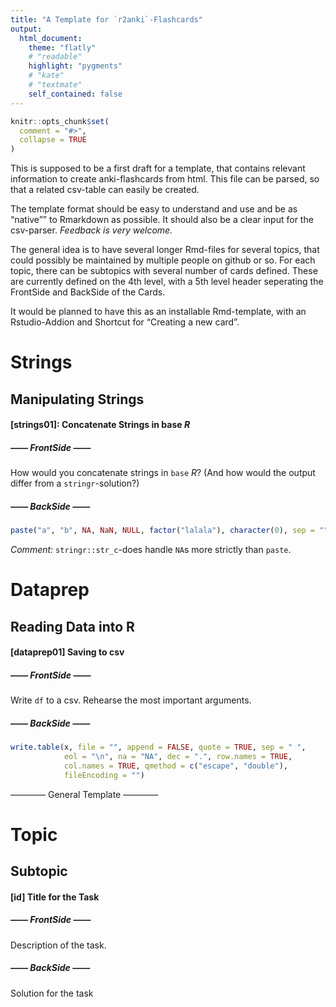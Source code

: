 ```yaml
---
title: "A Template for `r2anki`-Flashcards"
output:
  html_document:
    theme: "flatly"
    # "readable"
    highlight: "pygments"
    # "kate"
    # "textmate"
    self_contained: false
---
```

```r
knitr::opts_chunk$set(
  comment = "#>",
  collapse = TRUE
)
```

This is supposed to be a first draft for a template, that contains relevant information to create anki-flashcards from html. This file can be parsed, so that a related csv-table can easily be created.

The template format should be easy to understand and use and be as "native"" to Rmarkdown as possible. It should also be a clear input for the csv-parser. *Feedback is very welcome.*

The general idea is to have several longer Rmd-files for several topics, that could possibly be maintained by multiple people on github or so. For each topic, there can be subtopics with several number of cards defined. These are currently defined on the 4th level, with a 5th level header seperating the FrontSide and BackSide of the Cards.

It would be planned to have this as an installable Rmd-template, with an Rstudio-Addion and Shortcut for "Creating a new card".

# Strings
<!-- Tags: strings-->
## Manipulating Strings
#### [strings01]: Concatenate Strings in base *R*
<!-- Tags: r2anki-demo, task-->
##### ------ FrontSide ------
How would you concatenate strings in `base` *R*?
(And how would the output differ from a `stringr`-solution?)

##### ------ BackSide ------
```r
paste("a", "b", NA, NaN, NULL, factor("lalala"), character(0), sep = "")
```
*Comment:* `stringr::str_c`-does handle `NA`s more strictly than `paste`.

# Dataprep
## Reading Data into R
#### [dataprep01] Saving to csv
##### ------ FrontSide ------
Write `df` to a csv. Rehearse the most important arguments.

##### ------ BackSide ------
```r
write.table(x, file = "", append = FALSE, quote = TRUE, sep = " ",
            eol = "\n", na = "NA", dec = ".", row.names = TRUE,
            col.names = TRUE, qmethod = c("escape", "double"),
            fileEncoding = "")
```


------------ General Template ------------

# Topic
<!-- Tags: *general tags for all cards in the topic* -->
## Subtopic
#### [id] Title for the Task
<!-- Tags: *additional tags for this specific card* -->
##### ------ FrontSide ------
Description of the task.

##### ------ BackSide ------
Solution for the task